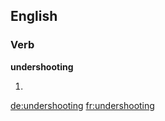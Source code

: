 ==English==

===Verb===
'''undershooting'''

# {{third-person singular of|undershoot}}

[[de:undershooting]]
[[fr:undershooting]]